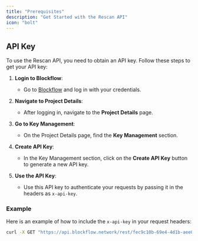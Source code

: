 ```yaml
---
title: "Prerequisites"
description: "Get Started with the Rescan API"
icon: "bolt"
---
```


## API Key

To use the Rescan API, you need to obtain an API key. Follow these steps to get your API key:

1. **Login to Blockflow**:

   - Go to [Blockflow](https://app.blockflow.network) and log in with your credentials.

2. **Navigate to Project Details**:

   - After logging in, navigate to the **Project Details** page.

3. **Go to Key Management**:

   - On the Project Details page, find the **Key Management** section.

4. **Create API Key**:

   - In the Key Management section, click on the **Create API Key** button to generate a new API key.

5. **Use the API Key**:
   - Use this API key to authenticate your requests by passing it in the headers as `x-api-key`.

### Example

Here is an example of how to include the `x-api-key` in your request headers:

```bash
curl -X GET "https://api.blockflow.network/rest/fec9c10b-69e4-4d1b-aee0-38ecdaac9e99" -H "x-api-key: YOUR_API_KEY"
```
